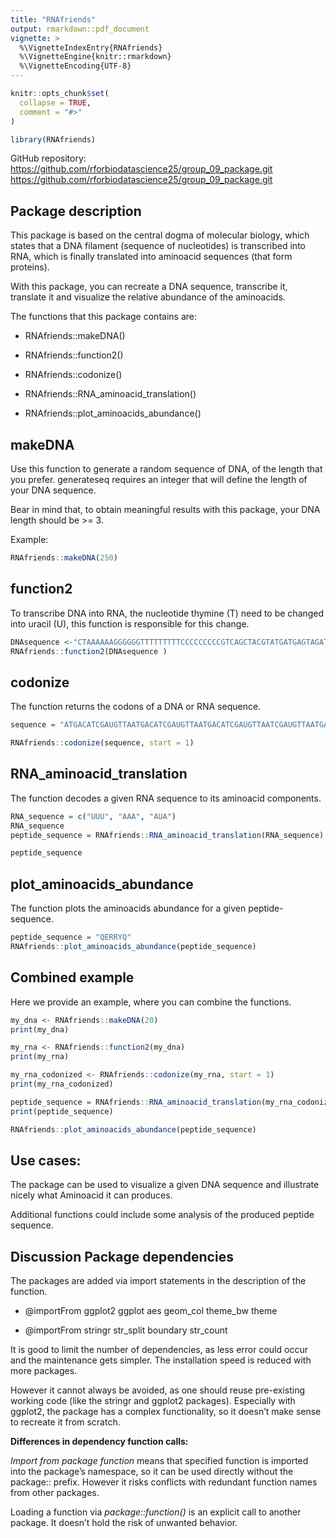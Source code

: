 ```yaml
---
title: "RNAfriends"
output: rmarkdown::pdf_document
vignette: >
  %\VignetteIndexEntry{RNAfriends}
  %\VignetteEngine{knitr::rmarkdown}
  %\VignetteEncoding{UTF-8}
---
```


```r
knitr::opts_chunk$set(
  collapse = TRUE,
  comment = "#>"
)
```

```r
library(RNAfriends)
```

GitHub repository: <https://github.com/rforbiodatascience25/group_09_package.git> <https://github.com/rforbiodatascience25/group_09_package.git>

## Package description

This package is based on the central dogma of molecular biology, which states that a DNA filament (sequence of nucleotides) is transcribed into RNA, which is finally translated into aminoacid sequences (that form proteins).

With this package, you can recreate a DNA sequence, transcribe it, translate it and visualize the relative abundance of the aminoacids.

The functions that this package contains are:

-   RNAfriends::makeDNA()

-   RNAfriends::function2()

-   RNAfriends::codonize()

-   RNAfriends::RNA_aminoacid_translation()

-   RNAfriends::plot_aminoacids_abundance()

## makeDNA

Use this function to generate a random sequence of DNA, of the length that you prefer. generateseq requires an integer that will define the length of your DNA sequence.

Bear in mind that, to obtain meaningful results with this package, your DNA length should be \>= 3.

Example:

```r
RNAfriends::makeDNA(250)
```

## function2

To transcribe DNA into RNA, the nucleotide thymine (T) need to be changed into uracil (U), this function is responsible for this change.

```r
DNAsequence <-"CTAAAAAAGGGGGGTTTTTTTTTCCCCCCCCCGTCAGCTACGTATGATGAGTAGATGCATATTTTT"
RNAfriends::function2(DNAsequence )
```

## codonize

The function returns the codons of a DNA or RNA sequence.

```r
sequence = "ATGACATCGAUGTTAATGACATCGAUGTTAATGACATCGAUGTTAATCGAUGTTAATGACATCGAUGTTAATGACATCGAUGTTAATGAGACTTGACATCGAUGTAATCGAUGTTAATGACATTGACATCGAUGCGAUGTTAATGACATCGAUGTTAATGAGACATCGAUGTTAATGACATCGAUGTTAATGACATCGAUGTTAATGACATCGATCGAUGTTAATGACATCGAUGTTAATGACATCGAUGTTAATGACATCGAUGTTA"

RNAfriends::codonize(sequence, start = 1)
```

## RNA_aminoacid_translation

The function decodes a given RNA sequence to its aminoacid components.

```r
RNA_sequence = c("UUU", "AAA", "AUA")
RNA_sequence
peptide_sequence = RNAfriends::RNA_aminoacid_translation(RNA_sequence)

peptide_sequence
```

## plot_aminoacids_abundance

The function plots the aminoacids abundance for a given peptide-sequence.

```r
peptide_sequence = "QERRYQ"
RNAfriends::plot_aminoacids_abundance(peptide_sequence)
```

## Combined example

Here we provide an example, where you can combine the functions.

```r
my_dna <- RNAfriends::makeDNA(20)
print(my_dna)

my_rna <- RNAfriends::function2(my_dna)
print(my_rna)

my_rna_codonized <- RNAfriends::codonize(my_rna, start = 1)
print(my_rna_codonized)

peptide_sequence = RNAfriends::RNA_aminoacid_translation(my_rna_codonized)
print(peptide_sequence)

RNAfriends::plot_aminoacids_abundance(peptide_sequence)
```

## Use cases:

The package can be used to visualize a given DNA sequence and illustrate nicely what Aminoacid it can produces.

Additional functions could include some analysis of the produced peptide sequence.

## Discussion Package dependencies

The packages are added via import statements in the description of the function.

-   @importFrom ggplot2 ggplot aes geom_col theme_bw theme

-   @importFrom stringr str_split boundary str_count

It is good to limit the number of dependencies, as less error could occur and the maintenance gets simpler. The installation speed is reduced with more packages.

However it cannot always be avoided, as one should reuse pre-existing working code (like the stringr and ggplot2 packages). Especially with ggplot2, the package has a complex functionality, so it doesn't make sense to recreate it from scratch.

**Differences in dependency function calls:**

*Import from package function* means that specified function is imported into the package's namespace, so it can be used directly without the package:: prefix. However it risks conflicts with redundant function names from other packages.

Loading a function via *package::function()* is an explicit call to another package. It doesn't hold the risk of unwanted behavior.
